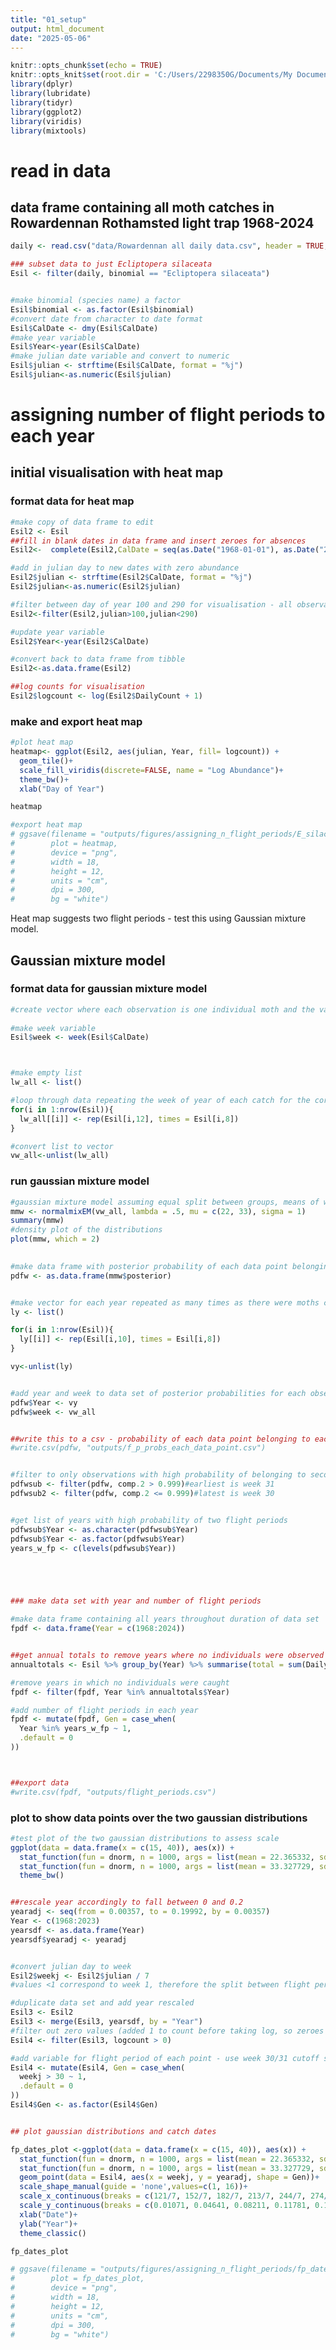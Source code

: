```yaml
---
title: "01_setup"
output: html_document
date: "2025-05-06"
---
```


```r
knitr::opts_chunk$set(echo = TRUE)
knitr::opts_knit$set(root.dir = 'C:/Users/2298350G/Documents/My Documents/Moths/pre-PhD/E_silaceata/voltinism')
library(dplyr)
library(lubridate)
library(tidyr)
library(ggplot2)
library(viridis)
library(mixtools)
```




# read in data


## data frame containing all moth catches in Rowardennan Rothamsted light trap 1968-2024


```r
daily <- read.csv("data/Rowardennan all daily data.csv", header = TRUE, sep = ",")

### subset data to just Ecliptopera silaceata
Esil <- filter(daily, binomial == "Ecliptopera silaceata")


#make binomial (species name) a factor
Esil$binomial <- as.factor(Esil$binomial)
#convert date from character to date format
Esil$CalDate <- dmy(Esil$CalDate)
#make year variable
Esil$Year<-year(Esil$CalDate)
#make julian date variable and convert to numeric
Esil$julian <- strftime(Esil$CalDate, format = "%j")
Esil$julian<-as.numeric(Esil$julian)
```





# assigning number of flight periods to each year



## initial visualisation with heat map



### format data for heat map

```r
#make copy of data frame to edit
Esil2 <- Esil
##fill in blank dates in data frame and insert zeroes for absences
Esil2<-  complete(Esil2,CalDate = seq(as.Date("1968-01-01"), as.Date("2024-12-31"), "day"), fill = list(DailyCount = 0))

#add in julian day to new dates with zero abundance
Esil2$julian <- strftime(Esil2$CalDate, format = "%j")
Esil2$julian<-as.numeric(Esil2$julian)

#filter between day of year 100 and 290 for visualisation - all observations fall between these dates
Esil2<-filter(Esil2,julian>100,julian<290)

#update year variable
Esil2$Year<-year(Esil2$CalDate)

#convert back to data frame from tibble
Esil2<-as.data.frame(Esil2)

##log counts for visualisation
Esil2$logcount <- log(Esil2$DailyCount + 1)
```



### make and export heat map

```r
#plot heat map
heatmap<- ggplot(Esil2, aes(julian, Year, fill= logcount)) + 
  geom_tile()+
  scale_fill_viridis(discrete=FALSE, name = "Log Abundance")+
  theme_bw()+
  xlab("Day of Year")

heatmap

#export heat map
# ggsave(filename = "outputs/figures/assigning_n_flight_periods/E_silaceata_heat_map.png",
#        plot = heatmap,
#        device = "png",
#        width = 18,
#        height = 12,
#        units = "cm",
#        dpi = 300,
#        bg = "white")

```



Heat map suggests two flight periods - test this using Gaussian mixture model.







## Gaussian mixture model


### format data for gaussian mixture model

```r
#create vector where each observation is one individual moth and the value of each observation in the vector is the week of year that the individual was captured
 
#make week variable
Esil$week <- week(Esil$CalDate)



#make empty list
lw_all <- list()

#loop through data repeating the week of year of each catch for the corresponding number of times that there were moths captured during that week
for(i in 1:nrow(Esil)){
  lw_all[[i]] <- rep(Esil[i,12], times = Esil[i,8])
}

#convert list to vector
vw_all<-unlist(lw_all)

```







### run gaussian mixture model 


```r
#gaussian mixture model assuming equal split between groups, means of week 22 and week 33, and sigma of 1
mmw <- normalmixEM(vw_all, lambda = .5, mu = c(22, 33), sigma = 1)
summary(mmw)
#density plot of the distributions
plot(mmw, which = 2)
 

#make data frame with posterior probability of each data point belonging to each flight period
pdfw <- as.data.frame(mmw$posterior)


#make vector for each year repeated as many times as there were moths caught in that year
ly <- list()

for(i in 1:nrow(Esil)){
  ly[[i]] <- rep(Esil[i,10], times = Esil[i,8])
}

vy<-unlist(ly)


#add year and week to data set of posterior probabilities for each observation belonging to each flight period
pdfw$Year <- vy
pdfw$week <- vw_all


##write this to a csv - probability of each data point belonging to each flight period
#write.csv(pdfw, "outputs/f_p_probs_each_data_point.csv")


#filter to only observations with high probability of belonging to second flight period
pdfwsub <- filter(pdfw, comp.2 > 0.999)#earliest is week 31
pdfwsub2 <- filter(pdfw, comp.2 <= 0.999)#latest is week 30


#get list of years with high probability of two flight periods
pdfwsub$Year <- as.character(pdfwsub$Year)
pdfwsub$Year <- as.factor(pdfwsub$Year)
years_w_fp <- c(levels(pdfwsub$Year))





### make data set with year and number of flight periods

#make data frame containing all years throughout duration of data set
fpdf <- data.frame(Year = c(1968:2024))


##get annual totals to remove years where no individuals were observed - in these years we cannot be sure how many flight periods there were
annualtotals <- Esil %>% group_by(Year) %>% summarise(total = sum(DailyCount))

#remove years in which no individuals were caught
fpdf <- filter(fpdf, Year %in% annualtotals$Year)

#add number of flight periods in each year
fpdf <- mutate(fpdf, Gen = case_when(
  Year %in% years_w_fp ~ 1,
  .default = 0
))



##export data
#write.csv(fpdf, "outputs/flight_periods.csv")

```



### plot to show data points over the two gaussian distributions

```r
#test plot of the two gaussian distributions to assess scale
ggplot(data = data.frame(x = c(15, 40)), aes(x)) +
  stat_function(fun = dnorm, n = 1000, args = list(mean = 22.365332, sd = 1.855219  )) + ylab("") +
  stat_function(fun = dnorm, n = 1000, args = list(mean = 33.327729, sd = 1.855219  )) + ylab("") +
  theme_bw()


##rescale year accordingly to fall between 0 and 0.2
yearadj <- seq(from = 0.00357, to = 0.19992, by = 0.00357)
Year <- c(1968:2023)
yearsdf <- as.data.frame(Year)
yearsdf$yearadj <- yearadj


#convert julian day to week
Esil2$weekj <- Esil2$julian / 7
#values <1 correspond to week 1, therefore the split between flight periods at week 30/31 occurs at any number greater than 30.0

#duplicate data set and add year rescaled
Esil3 <- Esil2
Esil3 <- merge(Esil3, yearsdf, by = "Year")
#filter out zero values (added 1 to count before taking log, so zeroes represent actual zero counts rather than log(1))
Esil4 <- filter(Esil3, logcount > 0)

#add variable for flight period of each point - use week 30/31 cutoff supported by gaussian mixture model
Esil4 <- mutate(Esil4, Gen = case_when(
  weekj > 30 ~ 1,
  .default = 0
))
Esil4$Gen <- as.factor(Esil4$Gen)


## plot gaussian distributions and catch dates 

fp_dates_plot <-ggplot(data = data.frame(x = c(15, 40)), aes(x)) +
  stat_function(fun = dnorm, n = 1000, args = list(mean = 22.365332, sd = 1.855219  )) + 
  stat_function(fun = dnorm, n = 1000, args = list(mean = 33.327729, sd = 1.855219  )) + 
  geom_point(data = Esil4, aes(x = weekj, y = yearadj, shape = Gen))+
  scale_shape_manual(guide = 'none',values=c(1, 16))+
  scale_x_continuous(breaks = c(121/7, 152/7, 182/7, 213/7, 244/7, 274/7), labels = c("1st May.", "1st Jun.", "1st Jul.", "1st Aug.", "1st Sept.", "1st Oct."))+
  scale_y_continuous(breaks = c(0.01071, 0.04641, 0.08211, 0.11781, 0.15351, 0.18921), labels = c("1970", "1980", "1990", "2000", "2010", "2020"))+
  xlab("Date")+
  ylab("Year")+
  theme_classic()

fp_dates_plot

# ggsave(filename = "outputs/figures/assigning_n_flight_periods/fp_dates_distr_plot_bw.png",
#        plot = fp_dates_plot,
#        device = "png",
#        width = 18,
#        height = 12,
#        units = "cm",
#        dpi = 300,
#        bg = "white")

```




